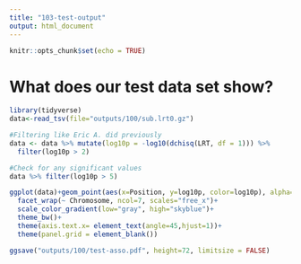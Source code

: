 ```yaml
---
title: "103-test-output"
output: html_document
---
```


```r
knitr::opts_chunk$set(echo = TRUE)
```

# What does our test data set show?

```r
library(tidyverse)
data<-read_tsv(file="outputs/100/sub.lrt0.gz")

#Filtering like Eric A. did previously
data <- data %>% mutate(log10p = -log10(dchisq(LRT, df = 1))) %>%
  filter(log10p > 2)

#Check for any significant values
data %>% filter(log10p > 5)
```

```r

ggplot(data)+geom_point(aes(x=Position, y=log10p, color=log10p), alpha=0.75, cex=0.7)+
  facet_wrap(~ Chromosome, ncol=7, scales="free_x")+
  scale_color_gradient(low="gray", high="skyblue")+
  theme_bw()+
  theme(axis.text.x= element_text(angle=45,hjust=1))+
  theme(panel.grid = element_blank())

ggsave("outputs/100/test-asso.pdf", height=72, limitsize = FALSE)
```
